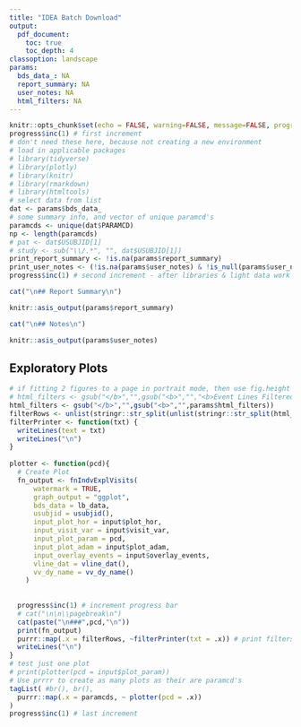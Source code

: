 ---
title: "IDEA Batch Download"
output:
  pdf_document:
    toc: true
    toc_depth: 4
classoption: landscape
params:
  bds_data_: NA
  report_summary: NA
  user_notes: NA
  html_filters: NA
---

```{r setup, include=FALSE} 
knitr::opts_chunk$set(echo = FALSE, warning=FALSE, message=FALSE, progress = TRUE)
progress$inc(1) # first increment
# don't need these here, because not creating a new environment
# load in applicable packages
# library(tidyverse)
# library(plotly)
# library(knitr)
# library(rmarkdown)
# library(htmltools)
# select data from list
dat <- params$bds_data_
# some summary info, and vector of unique paramcd's
paramcds <- unique(dat$PARAMCD)
np <- length(paramcds)
# pat <- dat$USUBJID[1]
# study <- sub("\\/.*", "", dat$USUBJID[1])
print_report_summary <- !is.na(params$report_summary)
print_user_notes <- (!is.na(params$user_notes) & !is_null(params$user_notes) & params$user_notes != "")
progress$inc(1) # second increment - after libraries & light data work
```

```{r, eval=print_report_summary, results='asis'}
cat("\n## Report Summary\n")
```
```{r, eval = print_report_summary}
knitr::asis_output(params$report_summary)
```


```{r, eval = print_user_notes, results='asis'}
cat("\n## Notes\n")
```
```{r, eval = print_user_notes}
knitr::asis_output(params$user_notes)
```





## Exploratory Plots

```{r plots, results='asis', eval = TRUE, fig.height=5.3, fig.width=10}
# if fitting 2 figures to a page in portrait mode, then use fig.height = 3.6, no width
# html_filters <- gsub("</b>","",gsub("<b>","","<b>Event Lines Filtered to Include:</b><br/>&nbsp;&nbsp;&nbsp;&nbsp;Milestones: Randomization"))
html_filters <- gsub("</b>","",gsub("<b>","",params$html_filters))
filterRows <- unlist(stringr::str_split(unlist(stringr::str_split(html_filters,"<br/>")),"<br>"))
filterPrinter <- function(txt) {
  writeLines(text = txt)
  writeLines("\n")
}
  
plotter <- function(pcd){
  # Create Plot
  fn_output <- fnIndvExplVisits(
      watermark = TRUE,
      graph_output = "ggplot",
      bds_data = lb_data,
      usubjid = usubjid(),
      input_plot_hor = input$plot_hor,
      input_visit_var = input$visit_var,
      input_plot_param = pcd,
      input_plot_adam = input$plot_adam,
      input_overlay_events = input$overlay_events,
      vline_dat = vline_dat(),
      vv_dy_name = vv_dy_name()
    )
  
  
  progress$inc(1) # increment progress bar
  # cat("\n\n\\pagebreak\n")
  cat(paste("\n###",pcd,"\n"))
  print(fn_output)
  purrr::map(.x = filterRows, ~filterPrinter(txt = .x)) # print filters if they exist
  writeLines("\n")
}
# test just one plot
# print(plotter(pcd = input$plot_param))
# Use prrrr to create as many plots as their are paramcd's
tagList( #br(), br(),
  purrr::map(.x = paramcds, ~ plotter(pcd = .x))
)
progress$inc(1) # last increment
```

